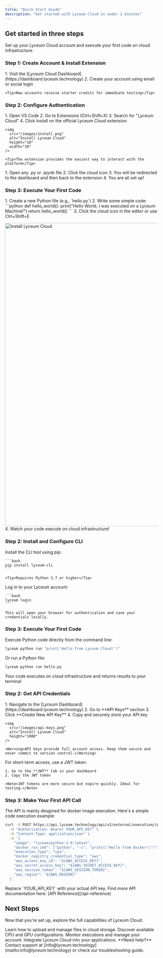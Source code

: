 ```yaml
---
title: "Quick Start Guide"
description: "Get started with Lyceum Cloud in under 2 minutes"
---
```


## Get started in three steps

Set up your Lyceum Cloud account and execute your first code on cloud infrastructure.

### Step 1: Create Account & Install Extension

<AccordionGroup>
  <Accordion icon="user-plus" title="Sign up for Lyceum Cloud">
    1. Visit the [Lyceum Cloud Dashboard](https://dashboard.lyceum.technology)
    2. Create your account using email or social login
    
    <Tip>New accounts receive starter credits for immediate testing</Tip>
  </Accordion>
</AccordionGroup>

<Tabs>
<Tab title="VSCode Extension" icon="code">

### Step 2: Configure Authentication

<AccordionGroup>
  <Accordion icon="download" title="Install VS Code Extension">
    1. Open VS Code
    2. Go to Extensions (Ctrl+Shift+X)
    3. Search for "Lyceum Cloud"
    4. Click Install on the official Lyceum Cloud extension

    <img 
      src="/images/install.png" 
      alt="Install Lyceum Cloud"
      height="10"
      width="10"
    />
    
    <Tip>The extension provides the easiest way to interact with the platform</Tip>
  </Accordion>
  <Accordion icon="settings" title="Authenticate Lyceum Cloud">
    1. Open any .py or .ipynb file
    2. Click the cloud icon 
    3. You will be redirected to the dashboard and then back to the extension
    4. You are all set up!
    
  </Accordion>
</AccordionGroup>

### Step 3: Execute Your First Code

<Accordion icon="rocket" title="Run code on the cloud">
  1. Create a new Python file (e.g., `hello.py`)
  2. Write some simple code:
     ```python
     def hello_world():
         print("Hello World, I was executed on a Lyceum Machine!")
         return
     hello_world()
     ```
  3. Click the cloud icon in the editor or use Ctrl+Shift+E

   <img 
      src="/images/execution.png" 
      alt="Install Lyceum Cloud"
      height="1000"
    />
  4. Watch your code execute on cloud infrastructure!
</Accordion>
</Tab>

<Tab title="CLI" icon="terminal">

### Step 2: Install and Configure CLI

<AccordionGroup>
  <Accordion icon="download" title="Install Lyceum CLI">
    Install the CLI tool using pip:
    
    ```bash
    pip install lyceum-cli
    ```
    
    <Tip>Requires Python 3.7 or higher</Tip>
  </Accordion>
  
  <Accordion icon="key" title="Authenticate with Lyceum">
    Log in to your Lyceum account:
    
    ```bash
    lyceum login
    ```
    
    This will open your browser for authentication and save your credentials locally.
  </Accordion>
</AccordionGroup>

### Step 3: Execute Your First Code

<Accordion icon="rocket" title="Run code via CLI">
  Execute Python code directly from the command line:
  
  ```bash
  lyceum python run "print('Hello from Lyceum Cloud!')"
  ```
  
  Or run a Python file:
  
  ```bash
  lyceum python run hello.py
  ```
  
  <Note>Your code executes on cloud infrastructure and returns results to your terminal</Note>
</Accordion>

</Tab>
<Tab title="API Reference" icon="play">

### Step 2: Get API Credentials

<AccordionGroup>
  <Accordion icon="key" title="Create API Key">
    1. Navigate to the [Lyceum Dashboard](https://dashboard.lyceum.technology)
    2. Go to **API Keys** section
    3. Click **Create New API Key**
    4. Copy and securely store your API key

    <img 
      src="/images/api-keys.png" 
      alt="Install Lyceum Cloud"
      height="1000"
    />
    
    <Warning>API keys provide full account access. Keep them secure and never commit to version control.</Warning>
  </Accordion>
  
  <Accordion icon="clock" title="Use JWT Token (Alternative)">
    For short-term access, use a JWT token:
    
    1. Go to the **JWT** tab in your dashboard
    2. Copy the JWT token
    
    <Note>JWT tokens are more secure but expire quickly. Ideal for testing.</Note>
  </Accordion>
</AccordionGroup>

### Step 3: Make Your First API Call

<Accordion icon="rocket" title="Execute code via API">
  The API is mainly desgined for docker image execution. Here's a simple code execution example:

  ```bash
  curl -X POST https://api.lyceum.technology/api/v2/external/execution/image/start \
    -H "Authorization: Bearer YOUR_API_KEY" \
    -H "Content-Type: application/json" \
    -d '{
      "image": "lyceum/python:3.9:latest",
      "docker_run_cmd": ["python", "-c", "print(\"Hello from Docker!\")"],
      "execution_type": "cpu",
      "docker_registry_credential_type": "aws",
      "aws_access_key_id": "${AWS_ACCESS_KEY}",
      "aws_secret_access_key": "${AWS_SECRET_ACCESS_KEY}",
      "aws_session_token": "${AWS_SESSION_TOKEN}",
      "aws_region": "${AWS_REGION}"
    }'
  ```
  
  <Note>
    Replace `YOUR_API_KEY` with your actual API key. Find more API documentation here: [API Reference](/api-reference)
  </Note>
</Accordion>

</Tab>
</Tabs>

## Next Steps

Now that you're set up, explore the full capabilities of Lyceum Cloud:

<CardGroup cols={2}>

<Card title="Upload Files" icon="cloud-arrow-up" href="/storage">
  Learn how to upload and manage files in cloud storage.
</Card>

<Card title="Machine Types" icon="server" href="/machine-types">
  Discover available CPU and GPU configurations.
</Card>

<Card title="Web Dashboard" icon="chart-line" href="/web-dashboard">
  Monitor executions and manage your account.
</Card>

<Card title="API Reference" icon="code" href="/api-reference/introduction">
  Integrate Lyceum Cloud into your applications.
</Card>

</CardGroup>

<Note>
  **Need help?** Contact support at [info@lyceum.technology](mailto:info@lyceum.technology) or check our troubleshooting guide.
</Note>
